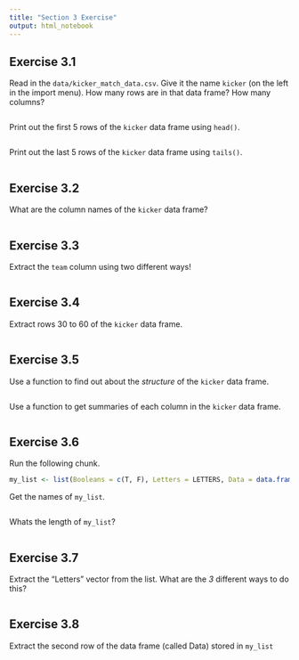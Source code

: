 ---
title: "Section 3 Exercise"
output: html_notebook
---

## Exercise 3.1

Read in the ``data/kicker_match_data.csv``. Give it the name ``kicker`` (on the left in the import menu).
How many rows are in that data frame?
How many columns?

```{r}

```

Print out the first 5 rows of the ``kicker`` data frame using ``head()``.

```{r}

```

Print out the last 5 rows of the ``kicker`` data frame using ``tails()``.

```{r}

```


## Exercise 3.2

What are the column names of the ``kicker`` data frame?

```{r}

```

## Exercise 3.3

Extract the ``team`` column using two different ways!

```{r}

```

## Exercise 3.4

Extract rows 30 to 60 of the ``kicker`` data frame.

```{r}

```

## Exercise 3.5

Use a function to find out about the *structure* of the ``kicker`` data frame.

```{r}

```

Use a function to get summaries of each column in the ``kicker`` data frame.

```{r}

```

## Exercise 3.6

Run the following chunk.

```{r}
my_list <- list(Booleans = c(T, F), Letters = LETTERS, Data = data.frame(num = 7:10, month = month.name[7:10]))
```

Get the names of ``my_list``.

```{r}

```

Whats the length of ``my_list``?

```{r}

```

## Exercise 3.7

Extract the "Letters" vector from the list. What are the *3* different ways to do this?

```{r}

```

## Exercise 3.8

Extract the second row of the data frame (called Data) stored in ``my_list``

```{r}

```






